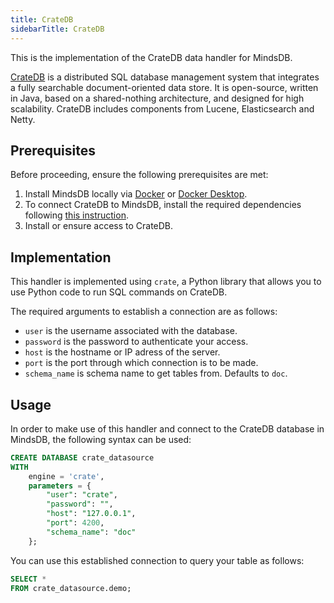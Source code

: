 ```yaml
---
title: CrateDB
sidebarTitle: CrateDB
---
```


This is the implementation of the CrateDB data handler for MindsDB.

[CrateDB](https://crate.io/) is a distributed SQL database management system that integrates a fully searchable document-oriented data store. It is open-source, written in Java, based on a shared-nothing architecture, and designed for high scalability. CrateDB includes components from Lucene, Elasticsearch and Netty.

## Prerequisites

Before proceeding, ensure the following prerequisites are met:

1. Install MindsDB locally via [Docker](/setup/self-hosted/docker) or [Docker Desktop](/setup/self-hosted/docker-desktop).
2. To connect CrateDB to MindsDB, install the required dependencies following [this instruction](/setup/self-hosted/docker#install-dependencies).
3. Install or ensure access to CrateDB.

## Implementation

This handler is implemented using `crate`, a Python library that allows you to use Python code to run SQL commands on CrateDB.

The required arguments to establish a connection are as follows:

* `user` is the username associated with the database.
* `password` is the password to authenticate your access.
* `host` is the hostname or IP adress of the server.
* `port` is the port through which connection is to be made.
* `schema_name` is schema name to get tables from. Defaults to `doc`.

## Usage

In order to make use of this handler and connect to the CrateDB database in MindsDB, the following syntax can be used:

```sql
CREATE DATABASE crate_datasource
WITH
    engine = 'crate',
    parameters = {
        "user": "crate",
        "password": "",
        "host": "127.0.0.1",
        "port": 4200,
        "schema_name": "doc"
    };
```

You can use this established connection to query your table as follows:

```sql
SELECT *
FROM crate_datasource.demo;
```
